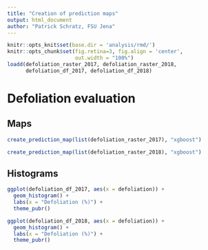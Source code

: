 ```yaml
---
title: "Creation of prediction maps"
output: html_document
author: "Patrick Schratz, FSU Jena"
---
```


```r
knitr::opts_knit$set(base.dir = 'analysis/rmd/')
knitr::opts_chunk$set(fig.retina=3, fig.align = 'center',
                      out.width = "100%")
loadd(defoliation_raster_2017, defoliation_raster_2018,
      defoliation_df_2017, defoliation_df_2018)
```

# Defoliation evaluation {.tabset .tabset-fade}

## Maps

```r
create_prediction_map(list(defoliation_raster_2017), "xgboost")
```

```r
create_prediction_map(list(defoliation_raster_2018), "xgboost")
```

## Histograms

```r
ggplot(defoliation_df_2017, aes(x = defoliation)) +
  geom_histogram() +
  labs(x = "Defoliation (%)") +
  theme_pubr()
```

```r
ggplot(defoliation_df_2018, aes(x = defoliation)) +
  geom_histogram() +
  labs(x = "Defoliation (%)") +
  theme_pubr()
```
